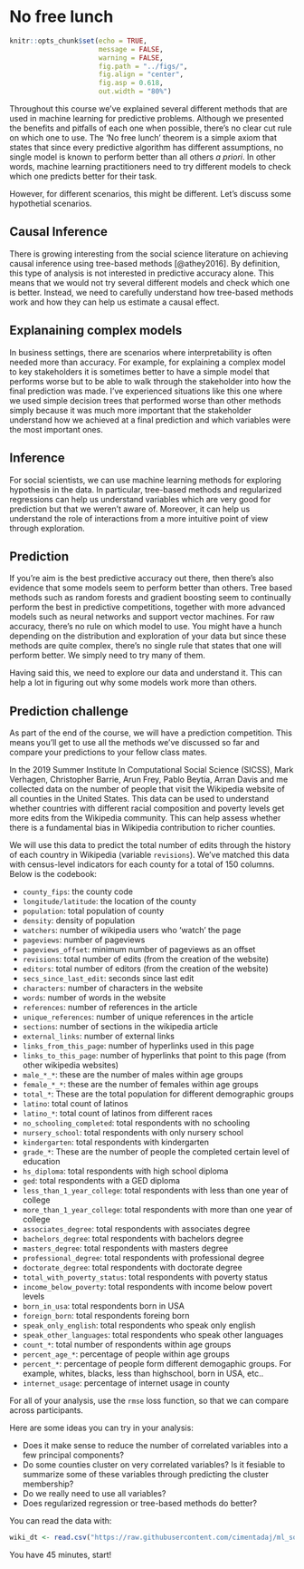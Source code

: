 # No free lunch

```r
knitr::opts_chunk$set(echo = TRUE,
                      message = FALSE,
                      warning = FALSE,
                      fig.path = "../figs/",
                      fig.align = "center",
                      fig.asp = 0.618,
                      out.width = "80%")
```

Throughout this course we've explained several different methods that are used in machine learning for predictive problems. Although we presented the benefits and pitfalls of each one when possible, there's no clear cut rule on which one to use. The 'No free lunch' theorem is a simple axiom that states that since every predictive algorithm has different assumptions, no single model is known to perform better than all others *a priori*. In other words, machine learning practitioners need to try different models to check which one predicts better for their task. 

However, for different scenarios, this might be different. Let's discuss some hypothetial scenarios.

## Causal Inference

There is growing interesting from the social science literature on achieving causal inference using tree-based methods [@athey2016]. By definition, this type of analysis is not interested in predictive accuracy alone. This means that we would not try several different models and check which one is better. Instead, we need to carefully understand how tree-based methods work and how they can help us estimate a causal effect. 

## Explanaining complex models

In business settings, there are scenarios where interpretability is often needed more than accuracy. For example, for explaining a complex model to key stakeholders it is sometimes better to have a simple model that performs worse but to be able to walk through the stakeholder into how the final prediction was made. I've experienced situations like this one where we used simple decision trees that performed worse than other methods simply because it was much more important that the stakeholder understand how we achieved at a final prediction and which variables were the most important ones.


## Inference

For social scientists, we can use machine learning methods for exploring hypothesis in the data. In particular, tree-based methods and regularized regressions can help us understand variables which are very good for prediction but that we weren't aware of. Moreover, it can help us understand the role of interactions from a more intuitive point of view through exploration.

## Prediction

If you're aim is the best predictive accuracy out there, then there's also evidence that some models seem to perform better than others. Tree based methods such as random forests and gradient boosting seem to continually perform the best in predictive competitions, together with more advanced models such as neural networks and support vector machines. For raw accuracy, there's no rule on which model to use. You might have a hunch depending on the distribution and exploration of your data but since these methods are quite complex, there's no single rule that states that one will perform better. We simply need to try many of them.

Having said this, we need to explore our data and understand it. This can help a lot in figuring out why some models work more than others.


## Prediction challenge

As part of the end of the course, we will have a prediction competition. This means you'll get to use all the methods we've discussed so far and compare your predictions to your fellow class mates. 

In the 2019 Summer Institute In Computational Social Science (SICSS), Mark Verhagen, Christopher Barrie, Arun Frey, Pablo Beytía, Arran Davis and me collected data on the number of people that visit the Wikipedia website of all counties in the United States. This data can be used to understand whether countries with different racial composition and poverty levels get more edits from the Wikipedia community. This can help assess whether there is a fundamental bias in Wikipedia contribution to richer counties.

We will use this data to predict the total number of edits through the history of each country in Wikipedia (variable `revisions`). We've matched this data with census-level indicators for each county for a total of 150 columns. Below is the codebook:

* `county_fips`: the county code
* `longitude/latitude`: the location of the county
* `population`: total population of county
* `density`: density of population
* `watchers`: number of wikipedia users who 'watch' the page
* `pageviews`: number of pageviews
* `pageviews_offset`: minimum number of pageviews as an offset
* `revisions`: total number of edits (from the creation of the website)
* `editors`: total number of editors (from the creation of the website)
* `secs_since_last_edit`: seconds since last edit
* `characters`: number of characters in the website
* `words`: number of words in the website
* `references`: number of references in the article
* `unique_references`: number of unique references in the article
* `sections`: number of sections in the wikipedia article
* `external_links`: number of external links
* `links_from_this_page`: number of hyperlinks used in this page
* `links_to_this_page`: number of hyperlinks that point to this page (from other wikipedia websites)
* `male_*_*`: these are the number of males within age groups
* `female_*_*`: these are the number of females within age groups
* `total_*`: These are the total population for different demographic groups
* `latino`: total count of latinos
* `latino_*`: total count of latinos from different races
* `no_schooling_completed`: total respondents with no schooling
* `nursery_school`: total respondents with only nursery school
* `kindergarten`: total respondents with kindergarten
* `grade_*`: These are the number of people the completed certain level of education
* `hs_diploma`: total respondents with high school diploma
* `ged`: total respondents with a GED diploma
* `less_than_1_year_college`: total respondents with less than one year of college
* `more_than_1_year_college`: total respondents with more than one year of college
* `associates_degree`: total respondents with associates degree
* `bachelors_degree`: total respondents with bachelors degree
* `masters_degree`: total respondents with masters degree
* `professional_degree`: total respondents with professional degree
* `doctorate_degree`: total respondents with doctorate degree
* `total_with_poverty_status`: total respondents with poverty status
* `income_below_poverty`: total respondents with income below povert levels
* `born_in_usa`: total respondents born in USA
* `foreign_born`: total respondents foreing born
* `speak_only_english`: total respondents who speak only english
* `speak_other_languages`: total respondents who speak other languages
* `count_*`: total number of respondents within age groups
* `percent_age_*`: percentage of people within age groups
* `percent_*`: percentage of people form different demogaphic groups. For example, whites, blacks, less than highschool, born in USA, etc..
* `internet_usage`: percentage of internet usage in county


For all of your analysis, use the `rmse` loss function, so that we can compare across participants.

Here are some ideas you can try in your analysis:

* Does it make sense to reduce the number of correlated variables into a few principal components?
* Do some counties cluster on very correlated variables? Is it fesiable to summarize some of these variables through predicting the cluster membership?
* Do we really need to use all variables?
* Does regularized regression or tree-based methods do better?

You can read the data with:

```r
wiki_dt <- read.csv("https://raw.githubusercontent.com/cimentadaj/ml_socsci/master/data/wikipedia_final.csv")
```

You have 45 minutes, start!
